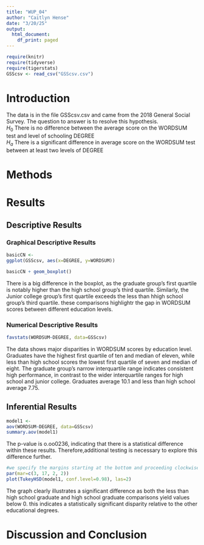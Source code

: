 ```yaml
---
title: "WUP_04"
author: "Caitlyn Hense"
date: "3/20/25"
output:
  html_document:
    df_print: paged
---
```


```r
require(knitr)
require(tidyverse)
require(tigerstats)
GSScsv <- read_csv("GSScsv.csv")

```

# Introduction

<!--In this section you explain what you are trying to show.  Where did the data come from?  What is the research or other question you are trying to answer?!-->

The data is in the file GSScsv.csv and came from the 2018 General Social Survey.  The question to answer is to resolve this hypothesis.  
$H_0$ There is no difference between the average score on the WORDSUM test and level of schooling DEGREE  
$H_a$ There is a significant difference in average score on the WORDSUM test between at least two levels of DEGREE  

# Methods

<!--Mention that you intend to use chatGPT to the greatest extent possible. Give credit to chatGPT when you use it to create code in your report. Decide on your methods:  use "variable analysis" or other appropriate descriptors.  Make sure to choose at least one graphical method and at least one numerical method.!-->

# Results

<!--Divide this section into two sub-sections:  One for your descriptive  results and one for your inferential results.!-->

## Descriptive Results

### Graphical Descriptive Results

<!--Graphical results here.  Make sure to show your code.  Provide appropriate labels for axes, giving units if possible, and provide a good title for the graph, too.  Use the graphical results to describe the patterns if any that exist in the data as focused toward the research question!-->
```r
basicCN <- 
ggplot(GSScsv, aes(x=DEGREE, y=WORDSUM))

basicCN + geom_boxplot()
```
There is a big difference in the boxplot, as the graduate group's first quartile is notably higher than the high school group's third quartile. Similarly, the Junior college group's first quartile exceeds the less than hhigh school group's third quartile. these comparisons highlightr the gap in WORDSUM scores between different education levels.

### Numerical Descriptive Results
```r
favstats(WORDSUM~DEGREE, data=GSScsv)
```
The data shows major disparities in WORDSUM scores by education level. Graduates have the highest first quartile of ten and median of eleven, while less than high school scores the lowest first quartile of seven and median of eight. The graduate group's narrow interquartile range indicates consistent high performance, in contrast to the wider interquartile ranges for high school and junior college. Graduates average 10.1 and less than high school average 7.75.

## Inferential Results

<!--State hypothesis clearly.  Make sure your discussion of the inferential test covers all the aspects that the test output produces, such as test statistic, p-value etc.  Make a decision about the null hypothesis, explain the assumptions on which the selected test/procedure was based, and why the chosen procedure satisfys the assumptions and is appropriate to answer the research question!-->
```r
model1 <- 
aov(WORDSUM~DEGREE, data=GSScsv)
summary.aov(model1)
```
The p-value is o.oo0236, indicating that there is a statistical difference within these results. Therefore,additional testing is necessary to explore this difference further.

```r

#we specify the margins starting at the bottom and proceeding clockwise-thus 8.7 is the left side margin to hold the name of the factors
par(mar=c(3, 17, 2, 2))
plot(TukeyHSD(model1, conf.level=0.98), las=2)
```
The graph clearly illustrates a significant difference as both the less than high school graduate and high school graduate comparisons yield values below 0. this indicates a statistically significant disparity relative to the other educational degrees. 

# Discussion and Conclusion

<!--Discussion and conclusion here.  If you found a relationship be sure to consider whether the relationship occurs because one of the variavbles causes the other, or whether they perhasps are related for some other reason.  Watch the chapter 6 videos from the GeorgeTown videos collection.!-->
